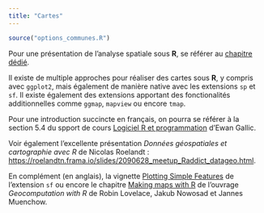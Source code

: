 ```yaml
---
title: "Cartes"
---
```


```r
source("options_communes.R")
```

<div class="notes">
Pour une présentation de l'analyse spatiale sous **R**, se référer au [chapitre dédié](analyse-spatiale.html).
</div>

Il existe de multiple approches pour réaliser des cartes sous **R**, y compris avec `ggplot2`{.pkg}, mais également de manière native avec les extensions `sp`{.pkg} et `sf`{.pkg}. Il existe également des extensions apportant des fonctionalités additionnelles comme `ggmap`{.pkg}, `mapview`{.pkg} ou encore `tmap`{.pkg}.

Pour une introduction succincte en français, on pourra se référer à la section 5.4 du spport de cours [Logiciel R et programmation](http://egallic.fr/Enseignement/R/m1_stat_eco_logiciel_R.pdf) d'Ewan Gallic.

Voir également l'excellente présentation *Données géospatiales et cartographie avec R* de Nicolas Roelandt : <https://roelandtn.frama.io/slides/2090628_meetup_Raddict_datageo.html>.

En complément (en anglais), la vignette [Plotting Simple Features](https://cran.r-project.org/web/packages/sf/vignettes/sf5.html) de l'extension `sf`{.pkg} ou encore le chapitre [Making maps with R](https://geocompr.robinlovelace.net/adv-map.html) de l'ouvrage *Geocomputation with R* de Robin Lovelace, Jakub Nowosad et Jannes Muenchow.

